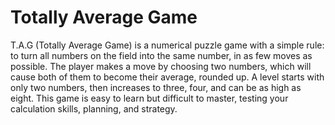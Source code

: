 # Totally Average Game

T.A.G (Totally Average Game) is a numerical puzzle game with a simple rule: to turn all numbers on the field into the same number,
in as few moves as possible. The player makes a move by choosing two numbers, which will cause both of them to become their average, rounded up.
A level starts with only two numbers, then increases to three, four, and can be as high as eight. This game is easy to learn but difficult to master,
testing your calculation skills, planning, and strategy.